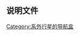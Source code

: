 {{Navbox
| name  = PSR B1257+12
| title = [[PSR B1257+12|PSR B1257+12系统]]
| listclass = hlist
| state = {{{state|uncollapsed}}}
| image = [[File:Artist's_concept_of_PSR_B1257+12_system.jpg|80px]]
| style = width:auto;
| list1 = <imagemap>
Image:PSR 1257+12.png|598px
#Gliese 581
circle 0 0 90 35 [[PSR B1257+12]]
#Gliese 581 e
circle 150 18 5 [[PSR B1257+12 A]]
#Gliese 581 b
circle 285 18 11 [[PSR B1257+12 B]]
#Gliese 581 c
circle 423 18 9 [[PSR B1257+12 C]]
#Gliese 581 d
circle 542 18 8 [[PSR B1257+12 D]]
desc none
</imagemap>
| group2 = 恒星
| list2 =
* [[PSR B1257+12#Pulsar|PSR B1257+12]]
| group3 = 行星
| list3 =
* [[PSR B1257+12 A]]
* [[PSR B1257+12 B]]
* [[PSR B1257+12 C]]
* ''[[PSR B1257+12 D]]''
}}<noinclude>
==说明文件==
{{宇宙導航}}
[[Category:系外行星的导航盒]]

</noinclude>